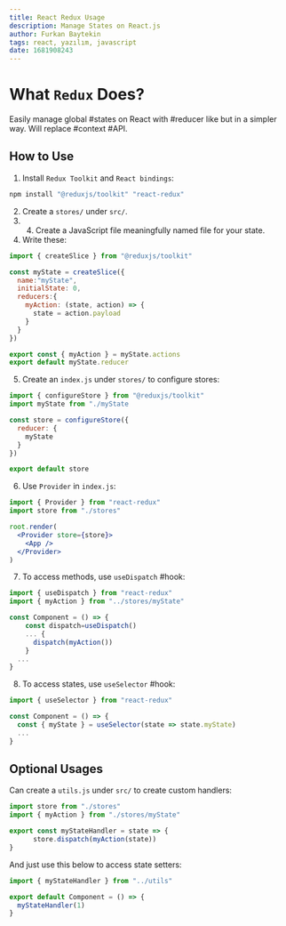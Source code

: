 ```yaml
---
title: React Redux Usage
description: Manage States on React.js
author: Furkan Baytekin
tags: react, yazılım, javascript
date: 1681908243
---
```


# What `Redux` Does?

Easily manage global #states on React with #reducer like but in a simpler way. Will replace #context #API.


## How to Use

1. Install `Redux Toolkit` and `React bindings`:

```sh
npm install "@reduxjs/toolkit" "react-redux"
```

2. Create a `stores/` under `src/`.
3. 4. Create a JavaScript file meaningfully named file for your state.
4. Write these:

```jsx
import { createSlice } from "@reduxjs/toolkit"

const myState = createSlice({
  name:"myState",
  initialState: 0,
  reducers:{
	myAction: (state, action) => {
	  state = action.payload
	}
  }
})

export const { myAction } = myState.actions
export default myState.reducer
```

5. Create an `index.js` under `stores/` to configure stores:

```jsx
import { configureStore } from "@reduxjs/toolkit"
import myState from "./myState

const store = configureStore({
  reducer: {
    myState
  }
})

export default store
```

6. Use `Provider` in `index.js`:

```jsx
import { Provider } from "react-redux"
import store from "./stores"

root.render(
  <Provider store={store}>
	<App />
  </Provider>
)
```

7. To access methods, use `useDispatch` #hook:

```jsx
import { useDispatch } from "react-redux"
import { myAction } from "../stores/myState"

const Component = () => {
	const dispatch=useDispatch()
	... {
	  dispatch(myAction())
	}
  ...
}
```

8. To access states, use `useSelector` #hook:

```jsx
import { useSelector } from "react-redux"

const Component = () => {
  const { myState } = useSelector(state => state.myState)
  ...
}
```

## Optional Usages

Can create a `utils.js` under `src/` to create custom handlers:

```jsx
import store from "./stores"
import { myAction } from "./stores/myState"

export const myStateHandler = state => {
	  store.dispatch(myAction(state))
}
```

And just use this below to access state setters:

```jsx
import { myStateHandler } from "../utils"

export default Component = () => {
  myStateHandler(1)
}
```
